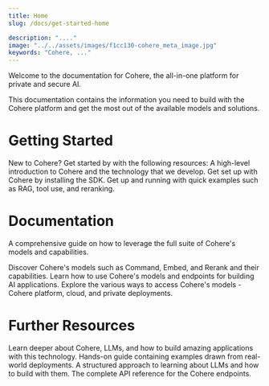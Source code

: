 ```yaml
---
title: Home
slug: /docs/get-started-home

description: "...."
image: "../../assets/images/f1cc130-cohere_meta_image.jpg"  
keywords: "Cohere, ..."
---
```

Welcome to the documentation for Cohere, the all-in-one platform for private and secure AI.

This documentation contains the information you need to build with the Cohere platform and get the most out of the available models and solutions.

# Getting Started
New to Cohere? Get started by with the following resources:
<CardGroup cols={3}>
  <Card title="Introduction" href="/docs/get-started/home">
    A high-level introduction to Cohere and the technology that we develop.
  </Card>
  <Card title="Installation" href="/docs/get-started/installation">
    Get set up with Cohere by installing the SDK.
  </Card>
  <Card title="Quickstart" href="/docs/get-started/text-gen-quickstart">
    Get up and running with quick examples such as RAG, tool use, and reranking.
  </Card>
</CardGroup>

# Documentation
A comprehensive guide on how to leverage the full suite of Cohere's models and capabilities.

<CardGroup cols={3}>
  <Card title="Models" href="https://docs.cohere.com/v1/docs/models">
  Discover Cohere's models such as Command, Embed, and Rerank and their capabilities.
  </Card>
  <Card title="Use Cases" href="https://docs.cohere.com/v1/docs/introduction-to-text-generation-at-cohere">
  Learn how to use Cohere's models and endpoints for building AI applications.
  </Card>
  <Card title="Deployment Options" href="https://docs.cohere.com/v1/docs/cohere-works-everywhere">
  Explore the various ways to access Cohere's models - Cohere platform, cloud, and private deployments.
  </Card>
</CardGroup>


# Further Resources
Learn deeper about Cohere, LLMs, and how to build amazing applications with this technology.
<CardGroup cols={3}>
  <Card title="Cookbooks" href="docs/cookbooks">
    Hands-on guide containing examples drawn from real-world deployments.
  </Card>
  <Card title="LLM University" href="https://cohere.com/llmu">
    A structured approach to learning about LLMs and how to build with them.
  </Card>
  <Card title="API Reference" href="https://docs.cohere.com/v1/reference/about">
    The complete API reference for the Cohere endpoints.
  </Card>
</CardGroup>

